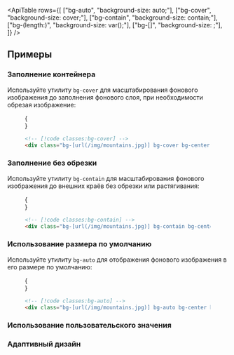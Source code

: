 

<ApiTable
  rows={[
    ["bg-auto", "background-size: auto;"],
    ["bg-cover", "background-size: cover;"],
    ["bg-contain", "background-size: contain;"],
    ["bg-(length:<custom-property>)", "background-size: var(<custom-property>);"],
    ["bg-[<value>]", "background-size: <value>;"],
  ]}
/>

## Примеры

### Заполнение контейнера

Используйте утилиту `bg-cover` для масштабирования фонового изображения до заполнения фонового слоя, при необходимости обрезая изображение:

<Figure>

<Example>
  {
    <div className="relative mx-auto flex w-56 items-center justify-center overflow-hidden rounded-lg sm:w-96">
      <div className="absolute inset-0">
        <Stripes border className="h-full rounded-lg" />
      </div>
      <div className="relative z-10 h-48 w-full bg-[url(https://images.unsplash.com/photo-1554629947-334ff61d85dc?ixid=MnwxMjA3fDB8MHxwaG90by1wYWdlfHx8fGVufDB8fHx8&ixlib=rb-1.2.1&auto=format&fit=crop&w=512&h=640&q=80)] bg-cover bg-center bg-no-repeat"></div>
    </div>
  }
</Example>

```html
<!-- [!code classes:bg-cover] -->
<div class="bg-[url(/img/mountains.jpg)] bg-cover bg-center"></div>
```

</Figure>

### Заполнение без обрезки

Используйте утилиту `bg-contain` для масштабирования фонового изображения до внешних краёв без обрезки или растягивания:

<Figure>

<Example>
  {
    <div className="relative mx-auto flex w-56 items-center justify-center overflow-hidden rounded-lg sm:w-96">
      <div className="absolute inset-0">
        <Stripes border className="h-full rounded-lg" />
      </div>
      <div className="relative z-10 h-48 w-full bg-[url(https://images.unsplash.com/photo-1554629947-334ff61d85dc?ixid=MnwxMjA3fDB8MHxwaG90by1wYWdlfHx8fGVufDB8fHx8&ixlib=rb-1.2.1&auto=format&fit=crop&w=512&h=640&q=80)] bg-contain bg-center bg-no-repeat sm:bg-top"></div>
    </div>
  }
</Example>

```html
<!-- [!code classes:bg-contain] -->
<div class="bg-[url(/img/mountains.jpg)] bg-contain bg-center"></div>
```

</Figure>

### Использование размера по умолчанию

Используйте утилиту `bg-auto` для отображения фонового изображения в его размере по умолчанию:

<Figure>

<Example>
  {
    <div className="relative mx-auto flex h-48 w-56 items-center justify-center overflow-hidden rounded-lg sm:w-96">
      <div className="absolute inset-0">
        <Stripes border className="h-full rounded-lg" />
      </div>
      <div className="relative z-10 h-full w-full bg-[url(https://images.unsplash.com/photo-1554629947-334ff61d85dc?ixid=MnwxMjA3fDB8MHxwaG90by1wYWdlfHx8fGVufDB8fHx8&ixlib=rb-1.2.1&auto=format&fit=crop&w=128&h=160&q=80)] bg-auto bg-center bg-no-repeat"></div>
    </div>
  }
</Example>

```html
<!-- [!code classes:bg-auto] -->
<div class="bg-[url(/img/mountains.jpg)] bg-auto bg-center bg-no-repeat"></div>
```

</Figure>

### Использование пользовательского значения

<UsingACustomValue
  utility="bg"
  value="auto_100px"
  name="background image size"
  variable="image-size"
  dataType="length"
/>

### Адаптивный дизайн

<ResponsiveDesign property="background-size" defaultClass="bg-auto" featuredClass="bg-contain" />
